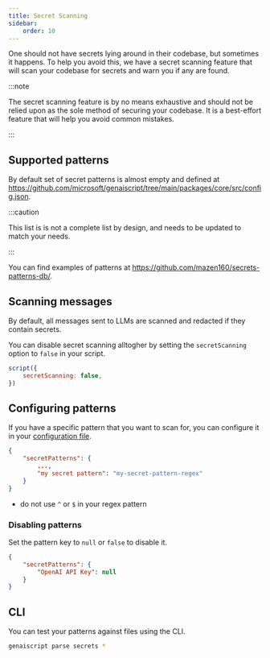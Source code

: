 ```yaml
---
title: Secret Scanning
sidebar:
    order: 10
---
```


One should not have secrets lying around in their codebase, but sometimes it happens.
To help you avoid this, we have a secret scanning feature that will scan your codebase for secrets
and warn you if any are found.

:::note

The secret scanning feature is by no means exhaustive and should not be relied upon as the sole
method of securing your codebase. It is a best-effort feature that will help you avoid common mistakes.

:::

## Supported patterns

By default set of secret patterns is almost empty and
defined at https://github.com/microsoft/genaiscript/tree/main/packages/core/src/config.json.

:::caution

This list is is not a complete list by design, and needs to be updated to match your needs.

:::

You can find examples of patterns at https://github.com/mazen160/secrets-patterns-db/.

## Scanning messages

By default, all messages sent to LLMs are scanned and redacted if they contain secrets.

You can disable secret scanning alltogher by setting the `secretScanning` option to `false` in your script.

```js
script({
    secretScanning: false,
})
```

## Configuring patterns

If you have a specific pattern that you want to scan for, you can configure it in your
[configuration file](/genaiscript/reference/configuration-files).

```json title="genaiscript.config.json"
{
    "secretPatterns": {
        ...,
        "my secret pattern": "my-secret-pattern-regex"
    }
}
```

- do not use `^` or `$` in your regex pattern

### Disabling patterns

Set the pattern key to `null` or `false` to disable it.

```json title="genaiscript.config.json"
{
    "secretPatterns": {
        "OpenAI API Key": null
    }
}
```

## CLI

You can test your patterns against files using the CLI.

```sh
genaiscript parse secrets *
```
